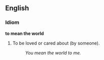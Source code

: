 ==English==

===Idiom===
'''to mean the world'''

#To be loved or cared about (by someone).
#:''You mean the world to me.''